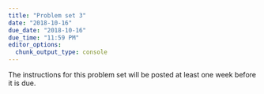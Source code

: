 ```yaml
---
title: "Problem set 3"
date: "2018-10-16"
due_date: "2018-10-16"
due_time: "11:59 PM"
editor_options: 
  chunk_output_type: console
---
```


The instructions for this problem set will be posted at least one week before it is due.
